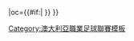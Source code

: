 {{fb team |t=墨爾本城|tan=墨爾本城足球會 |tc=AUS |abb={{#if:{{{abb|}}}|墨爾本城}} |oc={{#if:{{{oc|}}}|{{{oc}}} }} }}<!--
--><noinclude>[[Category:澳大利亞職業足球聯賽模板]]</noinclude>